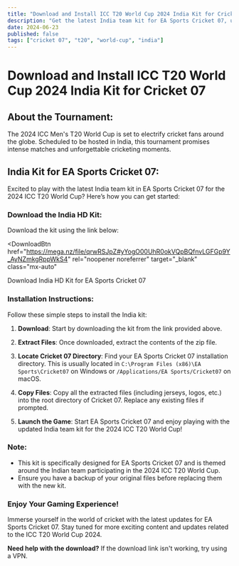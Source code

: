 ```yaml
---
title: "Download and Install ICC T20 World Cup 2024 India Kit for Cricket 07"
description: "Get the latest India team kit for EA Sports Cricket 07, updated for the 2024 ICC Men's T20 World Cup."
date: 2024-06-23
published: false
tags: ["cricket 07", "t20", "world-cup", "india"]
---
```


# Download and Install ICC T20 World Cup 2024 India Kit for Cricket 07

## **About the Tournament:**

The 2024 ICC Men's T20 World Cup is set to electrify cricket fans around the globe. Scheduled to be hosted in India, this tournament promises intense matches and unforgettable cricketing moments.

## **India Kit for EA Sports Cricket 07:**

Excited to play with the latest India team kit in EA Sports Cricket 07 for the 2024 ICC T20 World Cup? Here’s how you can get started:

### **Download the India HD Kit:**

Download the kit using the link below:

<DownloadBtn
  href="https://mega.nz/file/qrwRSJpZ#yYogO00UhR0okVQpBQfnvLGFGp9Y_AyNZmkgRppWkS4"
  rel="noopener noreferrer"
  target="_blank"
  class="mx-auto"
>
  Download India HD Kit for EA Sports Cricket 07
</DownloadBtn>

### **Installation Instructions:**

Follow these simple steps to install the India kit:

1. **Download**: Start by downloading the kit from the link provided above.

2. **Extract Files**: Once downloaded, extract the contents of the zip file.

3. **Locate Cricket 07 Directory**: Find your EA Sports Cricket 07 installation directory. This is usually located in `C:\Program Files (x86)\EA Sports\Cricket07` on Windows or `/Applications/EA Sports/Cricket07` on macOS.

4. **Copy Files**: Copy all the extracted files (including jerseys, logos, etc.) into the root directory of Cricket 07. Replace any existing files if prompted.

5. **Launch the Game**: Start EA Sports Cricket 07 and enjoy playing with the updated India team kit for the 2024 ICC T20 World Cup!

### **Note:**

- This kit is specifically designed for EA Sports Cricket 07 and is themed around the Indian team participating in the 2024 ICC T20 World Cup.
- Ensure you have a backup of your original files before replacing them with the new kit.

### **Enjoy Your Gaming Experience!**

Immerse yourself in the world of cricket with the latest updates for EA Sports Cricket 07. Stay tuned for more exciting content and updates related to the ICC T20 World Cup 2024.

**Need help with the download?** If the download link isn't working, try using a VPN.